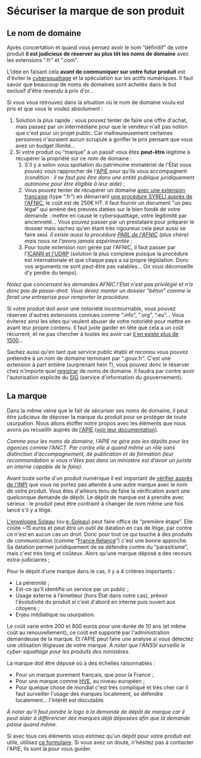 
# Sécuriser la marque de son produit

## Le nom de domaine

Après concertation et quand vous pensez avoir le nom “définitif” de votre produit **il est judicieux de réserver au plus tôt les noms de domaine** avec les extensions “.fr” et “.com”.

L'idée en faisant cela **avant de communiquer sur votre futur produit** est d'éviter le [cybersquattage](https://fr.wikipedia.org/wiki/Cybersquattage) et la spéculation sur les actifs numériques. Il faut savoir que beaucoup de noms de domaines sont achetés dans le but exclusif d'être revendu à prix d'or…

Si vous vous retrouvez dans la situation où le nom de domaine voulu est pris et que vous le voulez absolument :

1.  Solution la plus rapide : vous pouvez tenter de faire une offre d'achat, mais passez par un intermédiaire pour que le vendeur n'ait pas notion que c'est pour un projet public. Car malheureusement certaines personnes n'auraient aucun scrupule à gonfler le prix pensant que vous avez un budget illimité…
2.  Si votre produit ou “marque” a un passif vous êtes **peut-être** légitime à récupérer la propriété sur ce nom de domaine :
    1.  S'il y a selon vous spoliation du patrimoine immatériel de l'État vous pouvez vous rapprocher de l'[APIE](https://www.economie.gouv.fr/apie) pour qu'ils vous accompagnent _(condition : il ne faut pas être dans une entité publique juridiquement autonome pour être éligible à leur aide)_ ;
    2.  Vous pouvez tenter de récupérer un domaine [avec une extension française](https://www.afnic.fr/produits-services/noms-domaines-ultramarins/autres-noms-domaines/) (type “.fr”) en démarrant [une procédure SYRELI auprès de l'AFNIC](https://syreli.fr/), le coût est de 250€ HT. Il faut fournir un document “un peu légal” qui amène des preuves datées sur le bien fondé de votre demande : mettre en cause le cybersquattage, votre légitimité par ancienneté… Vous pouvez passer par un prestataire pour préparer le dossier mais sachez qu'en étant très rigoureux cela peut aussi se faire seul. _Il existe aussi la procédure [PARL de l'AFNIC](https://www.afnic.fr/noms-de-domaine/resoudre-un-litige/parl/) (plus chère) mais nous ne l'avons jamais expérimentée_ ;
    3.  Pour toute extension non gérée par l'AFNIC, il faut passer par l'[ICANN et l'UDRP](https://www.icann.org/resources/pages/help/dndr/udrp-en) (solution la plus complexe puisque la procédure est internationale et que chaque pays a sa propre législation. Donc vos arguments ne sont peut-être pas valables… On vous déconseille d'y perdre du temps).

_Notez que concernant les demandes AFNIC l'État n'est pas privilégié et n'a donc pas de passe-droit. Vous devez monter un dossier “béton” comme le ferait une entreprise pour remporter la procédure._

Si votre produit doit avoir une notoriété incontournable, vous pouvez réserver d'autres extensions connues comme “.info”, “.org”, “.eu”... Vous éviterez ainsi les sites qui veulent abuser de votre notoriété pour mettre en avant leur propre contenu. Il faut juste garder en tête que cela a un coût récurrent, et ne pas chercher à toutes les avoir car [il en existe plus de 1500](https://en.wikipedia.org/wiki/List_of_Internet_top-level_domains)…

Sachez aussi qu'en tant que service public établi et reconnu vous pouvez prétendre à un nom de domaine terminant par “.gouv.fr”. C'est une extension à part entière (surprenant hein ?), vous pouvez donc le réserver chez n'importe quel [registrar](https://en.wikipedia.org/wiki/Domain_name_registrar) de noms de domaine. Il faudra par contre avoir l'autorisation explicite du [SIG](https://www.gouvernement.fr/service-d-information-du-gouvernement-sig) (service d'information du gouvernement).

## La marque

Dans la même veine que le fait de sécuriser ses noms de domaine, il peut être judicieux de déposer la marque du produit pour se protéger de toute usurpation. Nous allons étoffer notre propos avec les éléments que nous avons pu recueillir auprès de [l'APIE](https://www.economie.gouv.fr/apie) ([voir leur documentation](https://www.economie.gouv.fr/apie/marques-publiques-publications)).

_Comme pour les noms de domaine, l'APIE ne gère pas les dépôts pour les agences comme l'ANCT. Par contre elle a quand même un rôle sans distinction d'accompagnement, de publication et de formation (leur recommandation si vous n'êtes pas dans un ministère est d'avoir un juriste en interne capable de le faire)._

<CaptionedImage
  src={TrademarkDecisionTree}
  alt=""
  caption="Savoir si un dépôt de marque est justifié"
  source="https://www.economie.gouv.fr/files/files/directions_services/apie/marques/publications/Marques_publiques_comment_les_proteger.pdf"
/>

Avant toute sortie d'un produit numérique il est important de [vérifier auprès de l'INPI](https://data.inpi.fr/recherche_avancee/marques) que vous ne portez pas atteinte à une autre marque avec le nom de votre produit. Vous êtes d'ailleurs tenu de faire la vérification avant une quelconque demande de dépôt. Le dépôt de marque est à prendre avec sérieux : le produit peut être contraint à changer de nom même une fois lancé s'il y a litige.

[L'enveloppe Soleau](https://www.inpi.fr/proteger-vos-creations/lenveloppe-soleau/enveloppe-soleau) (ou [e-Soleau](https://www.inpi.fr/services-et-prestations/e-soleau)) peut faire office de “première étape”. Elle coûte ~15 euros et peut être un outil de datation en cas de litige, par contre ce n'est en aucun cas un droit. Donc pour tout ce qui touche à des produits de communication (comme “[France Relance](https://www.gouvernement.fr/les-priorites/france-relance)”) c'est une bonne approche. Sa datation permet juridiquement de se défendre contre du “parasitisme”, mais c'est très long et coûteux. Alors qu'une marque déposé a des recours extra-judiciaires ;

Pour le dépôt d'une marque dans le cas, il y a 4 critères importants :

- La pérennité ;
- Est-ce qu'il identifie un service par un public ;
- Usage externe à l'émetteur (hors État dans notre cas), prévoir l'évolutivité du produit si c'est d'abord en interne puis ouvert aux citoyens ;
- Enjeu médiatique ou usurpation.

Le coût varie entre 200 et 800 euros pour une durée de 10 ans (et même coût au renouvellement), ce coût est supporté par l'administration demandeuse de la marque. Et l'APIE peut faire une analyse si vous détectez une utilisation litigieuse de votre marque. _À noter que l'ANSSI surveille le cyber-squattage pour les produits des ministères._

La marque doit être déposé où à des échelles raisonnables :

- Pour un marque purement français, que pour la France ;
- Pour une marque comme [HVE](https://agriculture.gouv.fr/tout-savoir-sur-la-haute-valeur-environnementale-hve), au niveau européen ;
- Pour quelque chose de mondial c'est très compliqué et très cher car il faut surveiller l'usage des marques localement, se défendre localement… l'intérêt est discutable.

_À noter qu'il faut joindre le logo à la demande de dépôt de marque car il peut aider à différencier des marques déjà déposées afin que la demande passe quand même._

Si avec tous ces éléments vous estimez qu'un dépôt pour votre produit est utile, utilisez [ce formulaire](https://www.economie.gouv.fr/apie/contact/saisine-pour-un-depot-de-marque-publique). Si vous avez un doute, n'hésitez pas à contacter l'APIE, ils sont là pour vous guider.
